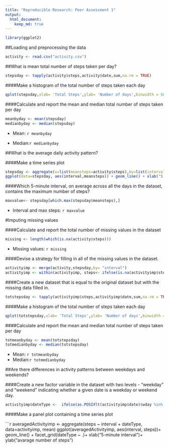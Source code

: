 ---
title: "Reproducible Research: Peer Assessment 1"
output: 
  html_document: 
    keep_md: true
---


```{r}
library(ggplot2)
```
##Loading and preprocessing the data

```{r}
activity <- read.csv("activity.csv")

```

##What is mean total number of steps taken per day?


```{r}

stepsday <- tapply(activity$steps,activity$date,sum,na.rm = TRUE)
```

####Make a histogram of the total number of steps taken each day
```{r}
qplot(stepsday,xlab= 'Total Steps',ylab= 'Number of days',binwidth = 500)
```

####Calculate and report the mean and median total number of steps taken per day
```{r}
meanbyday <- mean(stepsday)
medianbyday <- median(stepsday)
```
* Mean:  `r meanbyday`

* Median:`r medianbyday`


##What is the average daily activity pattern?

####Make a time series plot
```{r}
stepsday <- aggregate(x=list(meansteps=activity$steps),by=list(interval = activity$interval),mean, na.rm=TRUE )
ggplot(data=stepsday, aes(interval,meansteps)) + geom_line() + xlab("5 minutes interval") + ylab("mean of steps")
```

####Which 5-minute interval, on average across all the days in the dataset, contains the maximum number of steps?

```{r}
maxvalue<- stepsday[which.max(stepsday$meansteps),]
```

* Interval and max steps: `r maxvalue`

#Imputing missing values

####Calculate and report the total number of missing values in the dataset

```{r}
missing <- length(which(is.na(activity$steps)))

```
 
 * Missing values: `r missing`
 
####Devise a strategy for filling in all of the missing values in the dataset.

```{r}
activityimp <- merge(activity,stepsday,by= "interval")
activityimp <- within(activityimp, steps<- ifelse(is.na(activityimp$steps),activityimp$meansteps,activityimp$steps))
```

####Create a new dataset that is equal to the original dataset but with the missing data filled in.

```{r}
totstepsday <- tapply(activityimp$steps,activityimp$date,sum,na.rm = TRUE)
```

####Make a histogram of the total number of steps taken each day

```{r}
qplot(totstepsday,xlab= 'Total Steps',ylab= 'Number of days',binwidth = 500)
```

####Calculate and report the mean and median total number of steps taken per day

```{r}
totmeanbyday <- mean(totstepsday)
totmedianbyday <- median(totstepsday)
```

* Mean:  `r totmeanbyday`
* Median:`r totmedianbyday`

##Are there differences in activity patterns between weekdays and weekends?

####Create a new factor variable in the dataset with two levels - "weekday" and "weekend" indicating whether a given date is a weekday or weekend day.

```{r}
activityimp$dateType <-  ifelse(as.POSIXlt(activityimp$date)$wday %in% c(0,6), 'weekend', 'weekday')
```

####Make a panel plot containing a time series plot

```{r}
averagedActivityimp <- aggregate(steps ~ interval + dateType, data=activityimp, mean)
ggplot(averagedActivityimp, aes(interval, steps))+  
        geom_line() + 
        facet_grid(dateType ~ .)+ 
        xlab("5-minute interval")+  
        ylab("avarage number of steps")